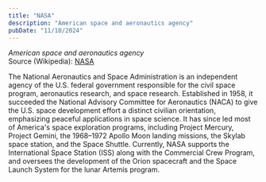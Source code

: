 ```yaml
---
title: "NASA"
description: "American space and aeronautics agency"
pubDate: "11/10/2024"
---
```


*American space and aeronautics agency*  
Source (Wikipedia): [NASA][1]

The National Aeronautics and Space Administration is an independent agency of the U.S. federal government responsible for the civil space program, aeronautics research, and space research. Established in 1958, it succeeded the National Advisory Committee for Aeronautics (NACA) to give the U.S. space development effort a distinct civilian orientation, emphasizing peaceful applications in space science. It has since led most of America's space exploration programs, including Project Mercury, Project Gemini, the 1968–1972 Apollo Moon landing missions, the Skylab space station, and the Space Shuttle. Currently, NASA supports the International Space Station (ISS) along with the Commercial Crew Program, and oversees the development of the Orion spacecraft and the Space Launch System for the lunar Artemis program.

[1]: https://en.wikipedia.org/wiki/NASA
